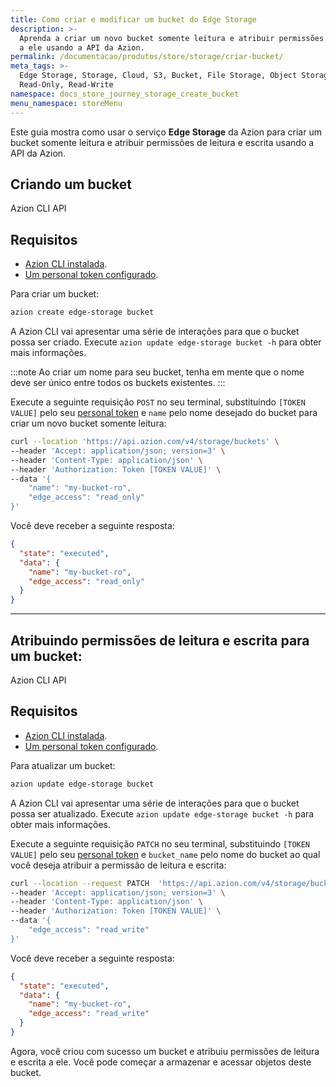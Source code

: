 ```yaml
---
title: Como criar e modificar um bucket do Edge Storage
description: >-
  Aprenda a criar um novo bucket somente leitura e atribuir permissões de leitura e escrita
  a ele usando a API da Azion.
permalink: /documentacao/produtos/store/storage/criar-bucket/
meta_tags: >-
  Edge Storage, Storage, Cloud, S3, Bucket, File Storage, Object Storage, API,
  Read-Only, Read-Write
namespace: docs_store_journey_storage_create_bucket
menu_namespace: storeMenu
---
```



Este guia mostra como usar o serviço **Edge Storage** da Azion para criar um bucket somente leitura e atribuir permissões de leitura e escrita usando a API da Azion.

## Criando um bucket

<Tabs client:visible>
    <Fragment slot="tab.cli">Azion CLI</Fragment>
    <Fragment slot="tab.api">API</Fragment>

<Fragment slot="panel.cli">

## Requisitos 

- [Azion CLI instalada](/pt-br/documentacao/produtos/azion-cli/visao-geral/#instalar-a-azion-cli). 
- [Um personal token configurado](/pt-br/documentacao/devtools/cli/globals/#token).

Para criar um bucket:

```bash 
azion create edge-storage bucket
```

A Azion CLI vai apresentar uma série de interações para que o bucket possa ser criado. Execute `azion update edge-storage bucket -h` para obter mais informações.

:::note
Ao criar um nome para seu bucket, tenha em mente que o nome deve ser único entre todos os buckets existentes.
:::

</Fragment>

<Fragment slot="panel.api">

Execute a seguinte requisição `POST` no seu terminal, substituindo `[TOKEN VALUE]` pelo seu [personal token](/en/documentation/products/guides/personal-tokens/) e `name` pelo nome desejado do bucket para criar um novo bucket somente leitura:

```bash
curl --location 'https://api.azion.com/v4/storage/buckets' \
--header 'Accept: application/json; version=3' \
--header 'Content-Type: application/json' \
--header 'Authorization: Token [TOKEN VALUE]' \
--data '{
    "name": "my-bucket-ro",
    "edge_access": "read_only"
}'
```

Você deve receber a seguinte resposta:

```json
{
  "state": "executed",
  "data": {
    "name": "my-bucket-ro",
    "edge_access": "read_only"
  }
}
```

</Fragment>

</Tabs>

---

## Atribuindo permissões de leitura e escrita para um bucket:

<Tabs client:visible>
    <Fragment slot="tab.cli">Azion CLI</Fragment>
    <Fragment slot="tab.api">API</Fragment>

<Fragment slot="panel.cli">

## Requisitos 

- [Azion CLI instalada](/pt-br/documentacao/produtos/azion-cli/visao-geral/#instalar-a-azion-cli). 
- [Um personal token configurado](/pt-br/documentacao/devtools/cli/globals/#token).

Para atualizar um bucket:

```bash 
azion update edge-storage bucket
```

A Azion CLI vai apresentar uma série de interações para que o bucket possa ser atualizado. Execute `azion update edge-storage bucket -h` para obter mais informações.

</Fragment>

<Fragment slot="panel.api">


Execute a seguinte requisição `PATCH` no seu terminal, substituindo `[TOKEN VALUE]` pelo seu [personal token](pt-br/documentacao/produtos/guias/personal-tokens/) e `bucket_name` pelo nome do bucket ao qual você deseja atribuir a permissão de leitura e escrita:

```bash
curl --location --request PATCH  'https://api.azion.com/v4/storage/buckets/<bucket_name>' \
--header 'Accept: application/json; version=3' \
--header 'Content-Type: application/json' \
--header 'Authorization: Token [TOKEN VALUE]' \
--data '{
    "edge_access": "read_write"
}'
```

Você deve receber a seguinte resposta:

```json
{
  "state": "executed",
  "data": {
    "name": "my-bucket-ro",
    "edge_access": "read_write"
  }
}
```
</Fragment>

</Tabs>

Agora, você criou com sucesso um bucket e atribuiu permissões de leitura e escrita a ele. Você pode começar a armazenar e acessar objetos deste bucket.
